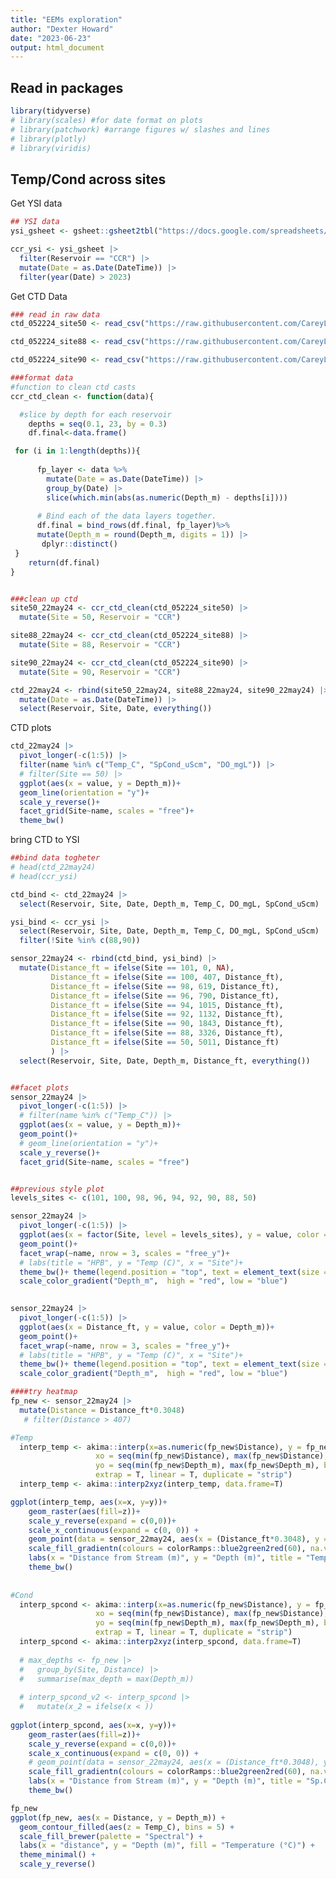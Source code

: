 ```yaml
---
title: "EEMs exploration"
author: "Dexter Howard"
date: "2023-06-23"
output: html_document
---
```


## Read in packages 

```r
library(tidyverse)
# library(scales) #for date format on plots
# library(patchwork) #arrange figures w/ slashes and lines
# library(plotly)
# library(viridis)

```


## Temp/Cond across sites

Get YSI data 

```r
## YSI data
ysi_gsheet <- gsheet::gsheet2tbl("https://docs.google.com/spreadsheets/d/1HbSBEFjMuK4Lxit5MRbATeiyljVAB-cpUNxO3dKd8V8/edit#gid=1787819257")

ccr_ysi <- ysi_gsheet |> 
  filter(Reservoir == "CCR") |> 
  mutate(Date = as.Date(DateTime)) |> 
  filter(year(Date) > 2023)

```

Get CTD Data

```r
### read in raw data 
ctd_052224_site50 <- read_csv("https://raw.githubusercontent.com/CareyLabVT/Reservoirs/master/Data/DataNotYetUploadedToEDI/Raw_CTD/csv_outputs/052224_ccr50_S7809003.csv")

ctd_052224_site88 <- read_csv("https://raw.githubusercontent.com/CareyLabVT/Reservoirs/master/Data/DataNotYetUploadedToEDI/Raw_CTD/csv_outputs/052224_ccr88_S7809004.csv")

ctd_052224_site90 <- read_csv("https://raw.githubusercontent.com/CareyLabVT/Reservoirs/master/Data/DataNotYetUploadedToEDI/Raw_CTD/csv_outputs/052224_ccr90_S7809005.csv")

###format data
#function to clean ctd casts
ccr_ctd_clean <- function(data){

  #slice by depth for each reservoir
    depths = seq(0.1, 23, by = 0.3)
    df.final<-data.frame()

 for (i in 1:length(depths)){
      
      fp_layer <- data %>% 
        mutate(Date = as.Date(DateTime)) |> 
        group_by(Date) |>  
        slice(which.min(abs(as.numeric(Depth_m) - depths[i])))
      
      # Bind each of the data layers together.
      df.final = bind_rows(df.final, fp_layer)%>%
      mutate(Depth_m = round(Depth_m, digits = 1)) |> 
       dplyr::distinct() 
 }
    return(df.final)
}


###clean up ctd 
site50_22may24 <- ccr_ctd_clean(ctd_052224_site50) |> 
  mutate(Site = 50, Reservoir = "CCR") 

site88_22may24 <- ccr_ctd_clean(ctd_052224_site88) |> 
  mutate(Site = 88, Reservoir = "CCR") 

site90_22may24 <- ccr_ctd_clean(ctd_052224_site90) |> 
  mutate(Site = 90, Reservoir = "CCR") 

ctd_22may24 <- rbind(site50_22may24, site88_22may24, site90_22may24) |> 
  mutate(Date = as.Date(DateTime)) |> 
  select(Reservoir, Site, Date, everything())

```

CTD plots 

```r
ctd_22may24 |> 
  pivot_longer(-c(1:5)) |> 
  filter(name %in% c("Temp_C", "SpCond_uScm", "DO_mgL")) |> 
  # filter(Site == 50) |> 
  ggplot(aes(x = value, y = Depth_m))+
  geom_line(orientation = "y")+
  scale_y_reverse()+
  facet_grid(Site~name, scales = "free")+
  theme_bw()

```

bring CTD to YSI

```r
##bind data togheter
# head(ctd_22may24)
# head(ccr_ysi)

ctd_bind <- ctd_22may24 |> 
  select(Reservoir, Site, Date, Depth_m, Temp_C, DO_mgL, SpCond_uScm)

ysi_bind <- ccr_ysi |> 
  select(Reservoir, Site, Date, Depth_m, Temp_C, DO_mgL, SpCond_uScm) |> 
  filter(!Site %in% c(88,90))

sensor_22may24 <- rbind(ctd_bind, ysi_bind) |> 
  mutate(Distance_ft = ifelse(Site == 101, 0, NA),
         Distance_ft = ifelse(Site == 100, 407, Distance_ft),
         Distance_ft = ifelse(Site == 98, 619, Distance_ft),
         Distance_ft = ifelse(Site == 96, 790, Distance_ft),
         Distance_ft = ifelse(Site == 94, 1015, Distance_ft),
         Distance_ft = ifelse(Site == 92, 1132, Distance_ft),
         Distance_ft = ifelse(Site == 90, 1843, Distance_ft),
         Distance_ft = ifelse(Site == 88, 3326, Distance_ft),
         Distance_ft = ifelse(Site == 50, 5011, Distance_ft)
         ) |> 
  select(Reservoir, Site, Date, Depth_m, Distance_ft, everything())


##facet plots
sensor_22may24 |> 
  pivot_longer(-c(1:5)) |> 
  # filter(name %in% c("Temp_C")) |> 
  ggplot(aes(x = value, y = Depth_m))+
  geom_point()+
  # geom_line(orientation = "y")+
  scale_y_reverse()+
  facet_grid(Site~name, scales = "free")


##previous style plot
levels_sites <- c(101, 100, 98, 96, 94, 92, 90, 88, 50)

sensor_22may24 |> 
  pivot_longer(-c(1:5)) |> 
  ggplot(aes(x = factor(Site, level = levels_sites), y = value, color = Depth_m))+
  geom_point()+
  facet_wrap(~name, nrow = 3, scales = "free_y")+
  # labs(title = "HPB", y = "Temp (C)", x = "Site")+
  theme_bw()+ theme(legend.position = "top", text = element_text(size = 14))+
  scale_color_gradient("Depth_m",  high = "red", low = "blue") 
  

sensor_22may24 |> 
  pivot_longer(-c(1:5)) |> 
  ggplot(aes(x = Distance_ft, y = value, color = Depth_m))+
  geom_point()+
  facet_wrap(~name, nrow = 3, scales = "free_y")+
  # labs(title = "HPB", y = "Temp (C)", x = "Site")+
  theme_bw()+ theme(legend.position = "top", text = element_text(size = 14))+
  scale_color_gradient("Depth_m",  high = "red", low = "blue") 

####try heatmap
fp_new <- sensor_22may24 |> 
  mutate(Distance = Distance_ft*0.3048) 
   # filter(Distance > 407)

#Temp
  interp_temp <- akima::interp(x=as.numeric(fp_new$Distance), y = fp_new$Depth_m, z = fp_new$Temp_C,
                   xo = seq(min(fp_new$Distance), max(fp_new$Distance), by = 10),
                   yo = seq(min(fp_new$Depth_m), max(fp_new$Depth_m), by = 0.1),
                   extrap = T, linear = T, duplicate = "strip")
  interp_temp <- akima::interp2xyz(interp_temp, data.frame=T)

ggplot(interp_temp, aes(x=x, y=y))+
    geom_raster(aes(fill=z))+
    scale_y_reverse(expand = c(0,0))+
    scale_x_continuous(expand = c(0, 0)) +
    geom_point(data = sensor_22may24, aes(x = (Distance_ft*0.3048), y = 0.1, z = NULL), pch = 25, size = 3, fill = "black")+ #to mark cast sites 
    scale_fill_gradientn(colours = colorRamps::blue2green2red(60), na.value="gray")+
    labs(x = "Distance from Stream (m)", y = "Depth (m)", title = "Temp CCR 22may24")+
    theme_bw()
  
  
#Cond
  interp_spcond <- akima::interp(x=as.numeric(fp_new$Distance), y = fp_new$Depth_m, z = fp_new$SpCond_uScm,
                   xo = seq(min(fp_new$Distance), max(fp_new$Distance), by = 10),
                   yo = seq(min(fp_new$Depth_m), max(fp_new$Depth_m), by = 0.5),
                   extrap = T, linear = T, duplicate = "strip")
  interp_spcond <- akima::interp2xyz(interp_spcond, data.frame=T)
  
  # max_depths <- fp_new |> 
  #   group_by(Site, Distance) |> 
  #   summarise(max_depth = max(Depth_m))
  
  # interp_spcond_v2 <- interp_spcond |> 
  #   mutate(x_2 = ifelse(x < ))
  
ggplot(interp_spcond, aes(x=x, y=y))+
    geom_raster(aes(fill=z))+
    scale_y_reverse(expand = c(0,0))+
    scale_x_continuous(expand = c(0, 0)) +
    # geom_point(data = sensor_22may24, aes(x = (Distance_ft*0.3048), y = 0.1, z = NULL), pch = 25, size = 3, fill = "black")+ #to mark cast sites ; (sensor_22may24 |> filter(!Site ==50))
    scale_fill_gradientn(colours = colorRamps::blue2green2red(60), na.value="gray")+
    labs(x = "Distance from Stream (m)", y = "Depth (m)", title = "Sp.Cond CCR 22may24")+
    theme_bw()

fp_new
ggplot(fp_new, aes(x = Distance, y = Depth_m)) +
  geom_contour_filled(aes(z = Temp_C), bins = 5) +
  scale_fill_brewer(palette = "Spectral") +
  labs(x = "distance", y = "Depth (m)", fill = "Temperature (°C)") +
  theme_minimal() + 
  scale_y_reverse()

```







